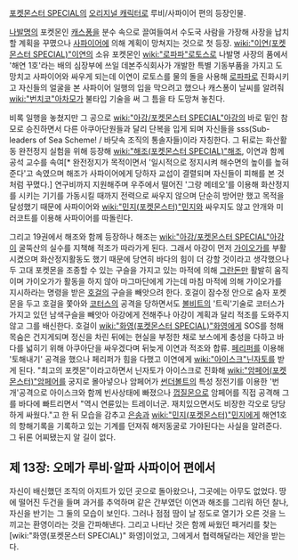 [[포켓몬스터 SPECIAL]]의 [[오리지널 캐릭터]]로 루비/사파이어 편의 등장인물.

[[나발명]]의 포켓몬인 [[캐스퐁]]을 분수 속으로 끌여들여서 수도국 사람을 가장해 사장을 납치할 계획을 꾸몄으나 [[사파이어]]에 의해 계획이 망쳐지는 것으로 첫 등장. [[wiki:"이연(포켓몬스터 SPECIAL)"이연]]의 소유 포켓몬인 [[wiki:"로파파"로토스]]로 나발명 사장의 품에서 '해연 1호'라는 배의 심장부에 쓰일 데본주식회사가 개발한 특별 기동부품을 가지고 도망치고 사파이어와 싸우게 되는데 이연이 로토스를 물의 돌을 사용해 [[로파파]]로 진화시키고 자신들의 얼굴을 본 사파이어 일행의 입을 막으려고 했으나 캐스퐁이 날씨를 알려줘 [[wiki:"번치코"아차모]]가 불타입 기술을 써 그 틈을 타 도망쳐 놓친다.

비록 일행을 놓쳤지만 그 공으로 [[wiki:"아강/포켓몬스터 SPECIAL"아강]]의 바로 밑인 참모로 승진하면서 다른 아쿠아단원들과 달리 단복을 입게 되며 자신들을 sss(Sub-leaders of Sea Scheme! / 바닷속 조직의 통솔자들)이라 자칭한다.
그 뒤로는 화산활동 완전정지 실험을 위해 등장해 [[wiki:"해조(포켓몬스터 SPECIAL)"해조]], 이연과 함께 공석 교수를 속여[* 완전정지가 목적이면서 '일시적으로 정지시켜 해수면의 높이를 높혀준다'고 속였으며 해조가 사파이어에게 당하자 교섭이 결렬되며 자신들이 피해를 본 것처럼 꾸몄다.] 연구비까지 지원해주며 우주에서 떨어진 '그랑 메테오'를 이용해 화산정지를 시키는 기기를 가동시킬 때까지 전력으로 싸우지 않으며 단순히 방어만 했고 목적을 달성했기 때문에 사파이어와 [[wiki:"민지(포켓몬스터)"민지]]와 싸우지도 않고 안개와 미러코트를 이용해 사파이어를 따돌린다.

그리고 19권에서 해조와 함께 등장하나 해조는 [[wiki:"아강/포켓몬스터 SPECIAL"아강]]이 굴뚝산의 실수를 지책해 적조가 따라가게 된다. 그래서 아강이 먼저 [[가이오가]]를 부활시켰으며 화산정지활동도 했기 때문에 당연히 바다의 힘이 더 강할 것이라고 생각했으나 두 고대 포켓몬을 조종할 수 있는 구슬을 가지고 있는 마적에 의해 [[그란돈]]만 활발히 움직이며 가이오가가 활동을 하지 않아 마그마단에게 가는데 마침 마적에 의해 가이오가를 지시하라는 명령을 받은 [[호걸]]의 구슬을 빼앗으려 한다. 호걸이 잠수정 안으로 숨자 포켓몬을 두고 호걸을 쫓아와 [[코터스]]의 공격을 당하면서도 [[볼비트]]의 '트릭'기술로 코터스가 가지고 있던 남색구슬을 빼앗아 아강에게 전해주나 아강이 계획과 달리 적조를 도와주지않고 그를 배신한다. 호걸이 [[wiki:"화영(포켓몬스터 SPECIAL)"화영]]에게 SOS를 청해 목숨은 건지게되며 정신을 차린 뒤에는 현실을 부정한 채로 보스에게 충성을 다하고 바다를 넓히기 위해 아쿠아단을 싸우겠다며 뒤늦게 이연과 적조와 합류. [[페리퍼]]를 이용해 '토해내기' 공격을 했으나 페리퍼가 힘을 다했고 이연에게 [[wiki:"아이스크"닌자토]]를 받게 된다. "최고의 포켓몬"이라고하면서 닌자토가 아이스크로 진화해 [[wiki:"암페어(포켓몬스터)"암페어]]를 궁지로 몰아넣으나 암페어가 [[썬더볼트]]의 특성 정전기를 이용한 '번개'공격으로 아이스크와 함께 빈사상태에 빠졌으나 [[껍질몬]]으로 암페어를 직접 공격해 그를 바다에 빠트리면서 "역시 연륜있는 트레이너군. 재치있으면서도 비장한 각오로 당당하게 싸웠다."고 한 뒤 모습을 감추고 [[은송]]과 [[wiki:"민지(포켓몬스터)"민지]]에게 해연1호의 항해기록을 기록하고 있는 기계를 던져줘 해저동굴로 가야된다는 사실을 알려준다. 그 뒤론 어찌됐는지 알 길이 없다.


== 제 13장: 오메가 루비·알파 사파이어 편에서 ==
자신이 배신했던 조직의 아지트가 있던 곳으로 돌아왔으나, 그곳에는 아무도 없었다. 땅에 떨어진 두건을 들며 과거를 추억하며 같은 간부였던 이연과 해조를 그리워 하던 찰나, 자신을 반기는 그 둘의 모습이 보인다. 그러나 점점 땀이 날 정도로 열기가 오른 것을 느끼고는 환영이라는 것을 간파해낸다. 그리고 나타난 것은 함께 싸웠던 패거리를 찾는 [wiki:"화영(포켓몬스터 SPECIAL)" 화영]이었고, 그에게서 협력해달라는 제안을 받는다.
